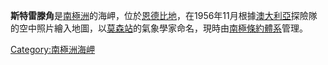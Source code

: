 {{coord|66|49|S|49|15|E|display=title}}

'''斯特雷滕角'''是[[南極洲|南極洲]]的海岬，位於[[恩德比地|恩德比地]]，在1956年11月根據[[澳大利亞|澳大利亞]]探險隊的空中照片繪入地圖，以[[莫森站|莫森站]]的氣象學家命名，現時由[[南極條約體系|南極條約體系]]管理。

{{Antarctica-geo-stub}}
[[Category:南極洲海岬|Category:南極洲海岬]]